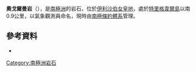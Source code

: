 {{coord|68|34|S|77|57|E|display=title}}

'''奧戈爾曼岩'''（{{lang-en|O'Gorman Rocks}}），是[[南極洲|南極洲]]的岩石，位於[[伊利沙伯女皇地|伊利沙伯女皇地]]，處於[[特里格韋爾島|特里格韋爾島]]以南0.9公里，以氣象觀測員命名，現時由[[南極條約體系|南極條約體系]]管理。

==參考資料==
*{{usgs-gazetteer}}

{{Antarctica-geo-stub}}
[[Category:南極洲岩石|Category:南極洲岩石]]